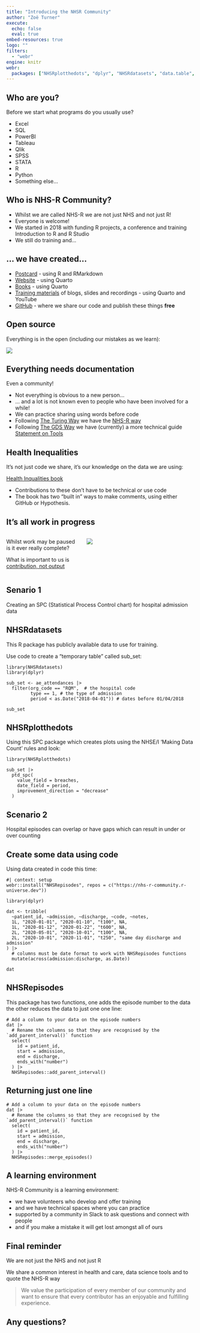 ```yaml
---
title: "Introducing the NHSR Community"
author: "Zoë Turner"
execute: 
  echo: false
  eval: true
embed-resources: true
logo: ""
filters:
  - "webr"
engine: knitr
webr:
  packages: ["NHSRplotthedots", "dplyr", "NHSRdatasets", "data.table", "NHSRpopulation"]
---
```


## Who are you? {.scrollable}

Before we start what programs do you usually use?

-   Excel
-   SQL
-   PowerBI
-   Tableau
-   Qlik
-   SPSS
-   STATA
-   R
-   Python
-   Something else...

## Who is NHS-R Community?

::: incremental
-   Whilst we are called NHS-R we are not just NHS and not just R!
-   Everyone is welcome!
-   We started in 2018 with funding R projects, a conference and training Introduction to R and R Studio
-   We still do training and...
:::

## ... we have created...

::: incremental
-   [Postcard](https://postcard.nhsrcommunity.com/) - using R and RMarkdown
-   [Website](https://nhsrcommunity.com/) - using Quarto
-   [Books](https://nhsrcommunity.com/books/) - using Quarto
-   [Training materials](https://nhsrcommunity.com/getting-started.html) of blogs, slides and recordings - using Quarto and YouTube
-   [GitHub](https://github.com/nhs-r-community) - where we share our code and publish these things **free**
:::

## Open source

Everything is in the open (including our mistakes as we learn):

![](https://i.giphy.com/media/v1.Y2lkPTc5MGI3NjExbGtsMnI2MDR3MzRkbWNsd3plaXJxZmx2dXBzbnN5Y3cwYzNjMHJyZCZlcD12MV9pbnRlcm5hbF9naWZfYnlfaWQmY3Q9Zw/4Hb9EJBAkuwtr5oeeb/giphy-downsized-large.gif){fig-alt="Alexis Rose from Schitt's Creek saying 'Ugh, no I'm trying to learn from my mistakes - before making new ones'" fig-align="center"}

## Everything needs documentation

Even a community!

::: incremental
-   Not everything is obvious to a new person...
-   ... and a lot is not known even to people who have been involved for a while!
-   We can practice sharing using words before code
-   Following [The Turing Way](https://the-turing-way.netlify.app/index.html) we have the [NHS-R way](https://nhs-r-community.github.io/NHSR-way/)
-   Following [The GDS Way](https://gds-way.cloudapps.digital/) we have (currently) a more technical guide [Statement on Tools](https://nhs-r-community.github.io/statements-on-tools/)
:::

## Health Inequalities

It's not just code we share, it's our knowledge on the data we are using:

[Health Inqualities book](https://health-inequalities.nhsrcommunity.com/)

- Contributions to these don't have to be technical or use code
- The book has two "built in" ways to make comments, using either GitHub or Hypothesis.

## It's all work in progress

::::: columns
::: {.column width="40%"}
Whilst work may be paused is it ever really complete?

What is important to us is [contribution, not output](https://github.com/nhs-r-community/nhs-r-community?tab=readme-ov-file#contributors)
:::

::: {.column width="60%"}
![](https://i.giphy.com/media/v1.Y2lkPTc5MGI3NjExYzl4Mno4YXU5Zjdhd2FlZXpldWJnOXR3ODN2ZHRlbHFvZTBpNzV2MCZlcD12MV9pbnRlcm5hbF9naWZfYnlfaWQmY3Q9Zw/xT9DPOLRwLzOV695cc/giphy.gif){fig-alt="Cartoon sun with a smiling face and a stick with a bag tied at the end over its shoulder, saying \"My work here is done\"" fig-align="right"}
:::
:::::

## Senario 1

Creating an SPC (Statistical Process Control chart) for hospital admission data

## NHSRdatasets {.scrollable}

This R package has publicly available data to use for training.

Use code to create a "temporary table" called sub_set:

```webr-r
library(NHSRdatasets)
library(dplyr)

sub_set <- ae_attendances |>
  filter(org_code == "RQM",  # the hospital code
         type == 1, # the type of admission
         period < as.Date("2018-04-01")) # dates before 01/04/2018

sub_set
```

## NHSRplotthedots {.scrollable}

Using this SPC package which creates plots using the NHSE/I 'Making Data Count' rules and look:

```webr-r
library(NHSRplotthedots)

sub_set |>
  ptd_spc(
    value_field = breaches,
    date_field = period,
    improvement_direction = "decrease"
  )
```

## Scenario 2

Hospital episodes can overlap or have gaps which can result in under or over counting

## Create some data using code {.scrollable}

Using data created in code this time:

```webr-r
#| context: setup
webr::install("NHSRepisodes", repos = c("https://nhs-r-community.r-universe.dev"))
```

```webr-r
library(dplyr)

dat <- tribble(
  ~patient_id, ~admission, ~discharge, ~code, ~notes,
  1L, "2020-01-01", "2020-01-10", "t100", NA,
  1L, "2020-01-12", "2020-01-22", "t600", NA,
  2L, "2020-05-01", "2020-10-01", "t100", NA,
  2L, "2020-10-01", "2020-11-01", "t250", "same day discharge and admission"
) |>
  # columns must be date format to work with NHSRepisodes functions
  mutate(across(admission:discharge, as.Date)) 

dat

```

## NHSRepisodes {.scrollable}

This package has two functions, one adds the episode number to the data the other reduces the data to just one one line:

```webr-r

# Add a column to your data on the episode numbers
dat |>
  # Rename the columns so that they are recognised by the `add_parent_interval()` function
  select(
    id = patient_id,
    start = admission,
    end = discharge,
    ends_with("number")
  ) |>
  NHSRepisodes::add_parent_interval()

```

## Returning just one line

```webr-r

# Add a column to your data on the episode numbers
dat |>
  # Rename the columns so that they are recognised by the `add_parent_interval()` function
  select(
    id = patient_id,
    start = admission,
    end = discharge,
    ends_with("number")
  ) |>
  NHSRepisodes::merge_episodes()

```

## A learning environment

NHS-R Community is a learning environment:

::: {.incremental}
-   we have volunteers who develop and offer training
-   and we have technical spaces where you can practice
-   supported by a community in Slack to ask questions and connect with people
-   and if you make a mistake it will get lost amongst all of ours
:::


## Final reminder

We are not just the NHS and not just R

We share a common interest in health and care, data science tools and to quote the NHS-R way

> We value the participation of every member of our community and want to ensure that every contributor has an enjoyable and fulfilling experience.

## Any questions?
